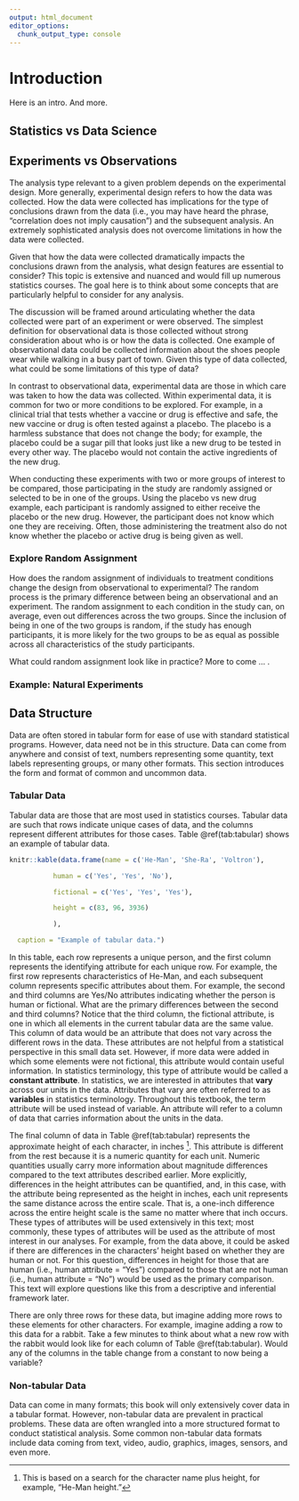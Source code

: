 ```yaml
---
output: html_document
editor_options: 
  chunk_output_type: console
---
```

# Introduction 

Here is an intro. And more. 

## Statistics vs Data Science 


## Experiments vs Observations 

The analysis type relevant to a given problem depends on the experimental design. More generally, experimental design refers to how the data was collected. How the data were collected has implications for the type of conclusions drawn from the data (i.e., you may have heard the phrase, "correlation does not imply causation") and the subsequent analysis. An extremely sophisticated analysis does not overcome limitations in how the data were collected.  

Given that how the data were collected dramatically impacts the conclusions drawn from the analysis, what design features are essential to consider? This topic is extensive and nuanced and would fill up numerous statistics courses. The goal here is to think about some concepts that are particularly helpful to consider for any analysis.  

The discussion will be framed around articulating whether the data collected were part of an experiment or were observed. The simplest definition for observational data is those collected without strong consideration about who is or how the data is collected. One example of observational data could be collected information about the shoes people wear while walking in a busy part of town. Given this type of data collected, what could be some limitations of this type of data?  

In contrast to observational data, experimental data are those in which care was taken to how the data was collected. Within experimental data, it is common for two or more conditions to be explored. For example, in a clinical trial that tests whether a vaccine or drug is effective and safe, the new vaccine or drug is often tested against a placebo. The placebo is a harmless substance that does not change the body; for example, the placebo could be a sugar pill that looks just like a new drug to be tested in every other way. The placebo would not contain the active ingredients of the new drug.  

When conducting these experiments with two or more groups of interest to be compared, those participating in the study are randomly assigned or selected to be in one of the groups. Using the placebo vs new drug example, each participant is randomly assigned to either receive the placebo or the new drug. However, the participant does not know which one they are receiving. Often, those administering the treatment also do not know whether the placebo or active drug is being given as well.  

### Explore Random Assignment 

How does the random assignment of individuals to treatment conditions change the design from observational to experimental? The random process is the primary difference between being an observational and an experiment. The random assignment to each condition in the study can, on average, even out differences across the two groups. Since the inclusion of being in one of the two groups is random, if the study has enough participants, it is more likely for the two groups to be as equal as possible across all characteristics of the study participants.  

What could random assignment look like in practice? More to come ... . 


### Example: Natural Experiments 


## Data Structure 

Data are often stored in tabular form for ease of use with standard statistical programs. However, data need not be in this structure. Data can come from anywhere and consist of text, numbers representing some quantity, text labels representing groups, or many other formats. This section introduces the form and format of common and uncommon data. 

### Tabular Data 

Tabular data are those that are most used in statistics courses. Tabular data are such that rows indicate unique cases of data, and the columns represent different attributes for those cases. Table \@ref(tab:tabular) shows an example of tabular data.  

```r

knitr::kable(data.frame(name = c('He-Man', 'She-Ra', 'Voltron'), 

           human = c('Yes', 'Yes', 'No'), 

           fictional = c('Yes', 'Yes', 'Yes'), 

           height = c(83, 96, 3936) 

           ), 

  caption = "Example of tabular data.") 

``` 

In this table, each row represents a unique person, and the first column represents the identifying attribute for each unique row. For example, the first row represents characteristics of He-Man, and each subsequent column represents specific attributes about them. For example, the second and third columns are Yes/No attributes indicating whether the person is human or fictional. What are the primary differences between the second and third columns? Notice that the third column, the fictional attribute, is one in which all elements in the current tabular data are the same value. This column of data would be an attribute that does not vary across the different rows in the data. These attributes are not helpful from a statistical perspective in this small data set. However, if more data were added in which some elements were not fictional, this attribute would contain useful information. In statistics terminology, this type of attribute would be called a **constant attribute**. In statistics, we are interested in attributes that **vary** across our units in the data. Attributes that vary are often referred to as **variables** in statistics terminology. Throughout this textbook, the term attribute will be used instead of variable. An attribute will refer to a column of data that carries information about the units in the data.  

The final column of data in Table \@ref(tab:tabular) represents the approximate height of each character, in inches ^[This is based on a search for the character name plus height, for example, "He-Man height."]. This attribute is different from the rest because it is a numeric quantity for each unit. Numeric quantities usually carry more information about magnitude differences compared to the text attributes described earlier. More explicitly, differences in the height attributes can be quantified, and, in this case, with the attribute being represented as the height in inches, each unit represents the same distance across the entire scale. That is, a one-inch difference across the entire height scale is the same no matter where that inch occurs. These types of attributes will be used extensively in this text; most commonly, these types of attributes will be used as the attribute of most interest in our analyses. For example, from the data above, it could be asked if there are differences in the characters' height based on whether they are human or not. For this question, differences in height for those that are human (i.e., human attribute = "Yes") compared to those that are not human (i.e., human attribute = "No") would be used as the primary comparison. This text will explore questions like this from a descriptive and inferential framework later.  

There are only three rows for these data, but imagine adding more rows to these elements for other characters. For example, imagine adding a row to this data for a rabbit. Take a few minutes to think about what a new row with the rabbit would look like for each column of Table \@ref(tab:tabular). Would any of the columns in the table change from a constant to now being a variable?  

### Non-tabular Data

Data can come in many formats; this book will only extensively cover data in a tabular format. However, non-tabular data are prevalent in practical problems. These data are often wrangled into a more structured format to conduct statistical analysis. Some common non-tabular data formats include data coming from text, video, audio, graphics, images, sensors, and even more.  

